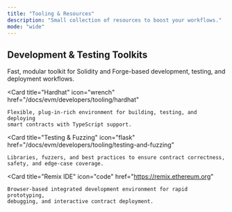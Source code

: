 ```yaml
---
title: "Tooling & Resources"
description: "Small collection of resources to boost your workflows."
mode: "wide"
---
```


## Development & Testing Toolkits

<CardGroup cols={2}>
  <Card
    title="Foundry"
    icon="hammer"
    href="/docs/evm/developers/tooling/foundry"
  >
    Fast, modular toolkit for Solidity and Forge-based development, testing, and
    deployment workflows.
  </Card>

  <Card
    title="Hardhat"
    icon="wrench"
    href="/docs/evm/developers/tooling/hardhat"
  >
    Flexible, plug-in-rich environment for building, testing, and deploying
    smart contracts with TypeScript support.
  </Card>

  <Card
    title="Testing & Fuzzing"
    icon="flask"
    href="/docs/evm/developers/tooling/testing-and-fuzzing"
  >
    Libraries, fuzzers, and best practices to ensure contract correctness,
    safety, and edge-case coverage.
  </Card>

  <Card
    title="Remix IDE"
    icon="code"
    href="https://remix.ethereum.org"
  >
    Browser-based integrated development environment for rapid prototyping,
    debugging, and interactive contract deployment.
  </Card>
</CardGroup>
